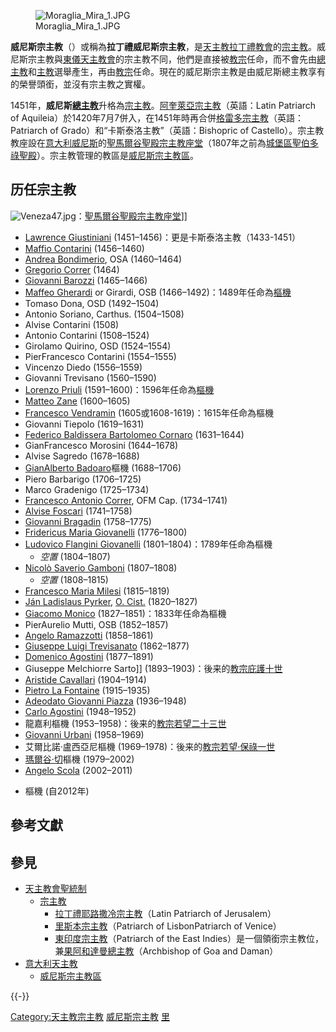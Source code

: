 [[File:Moraglia_Mira_1.JPG|thumb]]

'''威尼斯宗主教'''（{{lang-en|Patriarch of Venice}}）或稱為'''拉丁禮威尼斯宗主教'''，是[[天主教|天主教]][[拉丁禮教會|拉丁禮教會]]的[[宗主教|宗主教]]。威尼斯宗主教與[[東儀天主教會|東儀天主教會]]的宗主教不同，他們是直接被[[教宗|教宗]]任命，而不會先由[[總主教|總主教]]和[[主教|主教]]選舉產生，再由[[教宗|教宗]]任命。現在的威尼斯宗主教是由威尼斯總主教享有的榮譽頭銜，並沒有宗主教之實權。

1451年，'''威尼斯[[總主教|總主教]]'''升格為[[宗主教|宗主教]]。[[拉丁禮阿奎萊亞宗主教列表|阿奎萊亞宗主教]]（英語：Latin Patriarch of Aquileia）於1420年7月7併入，在1451年時再合併[[格雷多宗主教宗主教列表|格雷多宗主教]]（英語：Patriarch of Grado）和“卡斯泰洛主教”（英語：Bishopric of Castello）。宗主教教座設在[[意大利|意大利]][[威尼斯|威尼斯]]的[[聖馬爾谷聖殿宗主教座堂|聖馬爾谷聖殿宗主教座堂]]（1807年之前為[[城堡區聖伯多祿聖殿|城堡區聖伯多祿聖殿]]）。宗主教管理的教區是[[天主教威尼斯宗主教區|威尼斯宗主教區]]。

== 历任宗主教 ==
[[File:Veneza47.jpg|thumb]]：[[聖馬爾谷聖殿宗主教座堂|聖馬爾谷聖殿宗主教座堂]]]]

* [[Lawrence_Giustiniani|Lawrence Giustiniani]] (1451–1456)：更是卡斯泰洛主教（1433-1451）
* [[Maffio_Contarini|Maffio Contarini]] (1456–1460)
* [[Andrea_Bondimerio|Andrea Bondimerio]], OSA (1460–1464)
* [[Gregorio_Correr|Gregorio Correr]] (1464)
* [[Giovanni_Barozzi|Giovanni Barozzi]] (1465–1466)
* [[Maffeo_Gherardi|Maffeo Gherardi]] or Girardi, OSB (1466–1492)：1489年任命為[[樞機|樞機]]
* Tomaso Dona, OSD (1492–1504)
* Antonio Soriano, Carthus. (1504–1508)
* Alvise Contarini (1508)
* Antonio Contarini (1508–1524)
* Girolamo Quirino, OSD (1524–1554)
* PierFrancesco Contarini (1554–1555)
* Vincenzo Diedo (1556–1559)
* Giovanni Trevisano (1560–1590)
* [[Lorenzo_Priuli|Lorenzo Priuli]] (1591–1600)：1596年任命為[[樞機|樞機]]
* [[Matteo_Zane|Matteo Zane]] (1600–1605)
* [[Francesco_Vendramin|Francesco Vendramin]] (1605或1608-1619)：1615年任命為樞機
* Giovanni Tiepolo (1619–1631)
* [[Federico_Baldissera_Bartolomeo_Cornaro|Federico Baldissera Bartolomeo Cornaro]] (1631–1644)
* GianFrancesco Morosini (1644–1678)
* Alvise Sagredo (1678–1688)
* [[GianAlberto_Badoaro|GianAlberto Badoaro]]樞機 (1688–1706)
* Piero Barbarigo (1706–1725)
* Marco Gradenigo (1725–1734)
* [[Francesco_Antonio_Correr|Francesco Antonio Correr]], OFM Cap. (1734–1741)
* [[Aloysius_Foscari|Alvise Foscari]] (1741–1758)
* [[Giovanni_Bragadin|Giovanni Bragadin]] (1758–1775)
* [[Fridericus_Maria_Giovanelli|Fridericus Maria Giovanelli]] (1776–1800)
* [[Ludovico_Flangini_Giovanelli|Ludovico Flangini Giovanelli]] (1801–1804)：1789年任命為樞機
** ''空置'' (1804–1807)
* [[Nicolaus_Xaverius_Gamboni|Nicolò Saverio Gamboni]] (1807–1808)
** ''空置'' (1808–1815)
* [[Francesco_Milesi|Francesco Maria Milesi]] (1815–1819)
* [[Ján_Pyrker|Ján Ladislaus Pyrker]], [[Cistercian|O. Cist.]] (1820–1827)
* [[Giacomo_Monico|Giacomo Monico]] (1827–1851)：1833年任命為樞機
* PierAurelio Mutti, OSB (1852–1857)
* [[Angelo_Ramazzotti|Angelo Ramazzotti]] (1858–1861)
* [[Giuseppe_Luigi_Trevisanato|Giuseppe Luigi Trevisanato]] (1862–1877)
* [[Domenico_Agostini|Domenico Agostini]] (1877–1891)
* Giuseppe Melchiorre Sarto]] (1893–1903)：後来的[[教宗庇護十世|教宗庇護十世]]
* [[Aristide_Cavallari|Aristide Cavallari]] (1904–1914)
* [[Pietro_La_Fontaine|Pietro La Fontaine]] (1915–1935)
* [[Adeodato_Giovanni_Piazza|Adeodato Giovanni Piazza]] (1936–1948)
* [[Carlo_Agostini|Carlo Agostini]] (1948–1952)
* 龍嘉利樞機 (1953–1958)：後来的[[教宗若望二十三世|教宗若望二十三世]]
* [[Giovanni_Urbani|Giovanni Urbani]] (1958–1969)
* 艾爾比諾·盧西亞尼樞機 (1969–1978)：後来的[[教宗若望·保祿一世|教宗若望·保祿一世]]
* [[瑪爾谷·切|瑪爾谷·切]]樞機 (1979–2002)
* [[Angelo_Scola|Angelo Scola]] (2002–2011)
* {{link-en|方濟各·莫拉利亞|Francesco Moraglia}}樞機 (自2012年)

==參考文獻==

==參見==
*[[天主教會聖統制|天主教會聖統制]]
**[[宗主教|宗主教]]
***[[拉丁禮耶路撒冷宗主教列表|拉丁禮耶路撒冷宗主教]]（Latin Patriarch of Jerusalem） 
***[[里斯本宗主教列表|里斯本宗主教]]（Patriarch of LisbonPatriarch of Venice）  
***[[東印度宗主教列表|東印度宗主教]]（Patriarch of the East Indies）是一個領銜宗主教位，兼[[果阿和達曼總主教|果阿和達曼總主教]]（Archbishop of Goa and Daman）
*[[意大利天主教|意大利天主教]]
**[[天主教威尼斯宗主教區|威尼斯宗主教區]]

{{-}}
{{意大利天主教教區}}
{{基督教页脚}}
{{天主教}}
{{天主教会史}}

[[Category:天主教宗主教|Category:天主教宗主教]]
[[Category:威尼斯宗主教|]]
[[Category:教宗、宗主教以及牧首列表|里]]